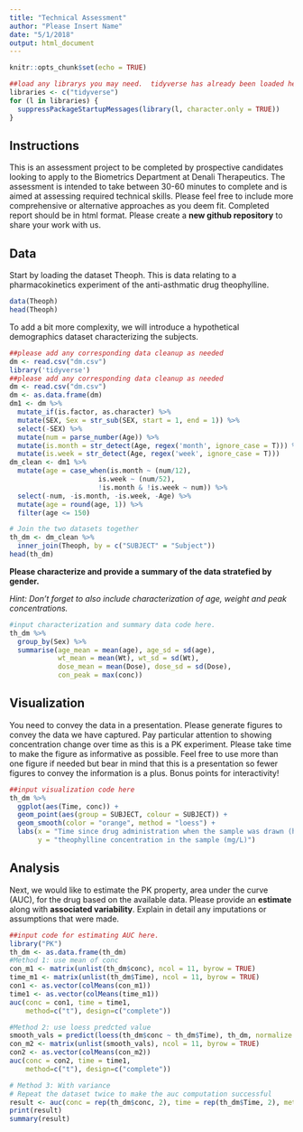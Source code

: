 ```yaml
---
title: "Technical Assessment"
author: "Please Insert Name"
date: "5/1/2018"
output: html_document
---
```


```r
knitr::opts_chunk$set(echo = TRUE)
```
```r
##load any librarys you may need.  tidyverse has already been loaded here for you
libraries <- c("tidyverse")
for (l in libraries) {
  suppressPackageStartupMessages(library(l, character.only = TRUE))
}
```


## Instructions

This is an assessment project to be completed by prospective candidates looking to apply to the Biometrics Department at Denali Therapeutics.  The assessment is intended to take between 30-60 minutes to complete and is aimed at assessing required technical skills.  Please feel free to include more comprehensive or alternative approaches as you deem fit.  Completed report should be in html format.  Please create a **new github repository** to share your work with us. 



## Data 
Start by loading the dataset Theoph.  This is data relating to a  pharmacokinetics experiment of the anti-asthmatic drug theophylline.  


```r
data(Theoph)
head(Theoph)
```

To add a bit more complexity, we will introduce a hypothetical demographics dataset characterizing the subjects.

```r

##please add any corresponding data cleanup as needed
dm <- read.csv("dm.csv")
library('tidyverse')
##please add any corresponding data cleanup as needed
dm <- read.csv("dm.csv")
dm <- as.data.frame(dm)
dm1 <- dm %>% 
  mutate_if(is.factor, as.character) %>%  
  mutate(SEX, Sex = str_sub(SEX, start = 1, end = 1)) %>% 
  select(-SEX) %>%
  mutate(num = parse_number(Age)) %>%
  mutate(is.month = str_detect(Age, regex('month', ignore_case = T))) %>%
  mutate(is.week = str_detect(Age, regex('week', ignore_case = T))) 
dm_clean <- dm1 %>% 
  mutate(age = case_when(is.month ~ (num/12),
                      is.week ~ (num/52),
                      !is.month & !is.week ~ num)) %>%
  select(-num, -is.month, -is.week, -Age) %>%
  mutate(age = round(age, 1)) %>% 
  filter(age <= 150)

# Join the two datasets together
th_dm <- dm_clean %>% 
  inner_join(Theoph, by = c("SUBJECT" = "Subject"))
head(th_dm)
```

**Please characterize and provide a summary of the data stratefied by gender.**

*Hint:  Don't forget to also include characterization of age, weight and peak concentrations.*

```r
#input characterization and summary data code here.
th_dm %>% 
  group_by(Sex) %>%
  summarise(age_mean = mean(age), age_sd = sd(age),
            wt_mean = mean(Wt), wt_sd = sd(Wt),
            dose_mean = mean(Dose), dose_sd = sd(Dose),
            con_peak = max(conc))

```

## Visualization

You need to convey the data in a presentation.  Please generate figures to convey the data we have captured.  Pay particular attention to showing concentration change over time as this is a PK experiment.  Please take time to make the figure as informative as possible. Feel free to use more than one figure if needed but bear in mind that this is a presentation so fewer figures to convey the information is a plus.  Bonus points for interactivity!


```r
##input visualization code here
th_dm %>% 
  ggplot(aes(Time, conc)) +
  geom_point(aes(group = SUBJECT, colour = SUBJECT)) + 
  geom_smooth(color = "orange", method = "loess") +
  labs(x = "Time since drug administration when the sample was drawn (hr)",
       y = "theophylline concentration in the sample (mg/L)")

```

## Analysis
Next, we would like to estimate the PK property, area under the curve (AUC), for the drug based on the available data.  Please provide an **estimate** along with **associated variability**.  Explain in detail any imputations or assumptions that were made.  

```r
##input code for estimating AUC here.
library("PK")
th_dm <- as.data.frame(th_dm)
#Method 1: use mean of conc
con_m1 <- matrix(unlist(th_dm$conc), ncol = 11, byrow = TRUE)
time_m1 <- matrix(unlist(th_dm$Time), ncol = 11, byrow = TRUE)
con1 <- as.vector(colMeans(con_m1)) 
time1 <- as.vector(colMeans(time_m1)) 
auc(conc = con1, time = time1, 
    method=c("t"), design=c("complete"))

#Method 2: use loess predcted value
smooth_vals = predict(loess(th_dm$conc ~ th_dm$Time), th_dm, normalize = T)
con_m2 <- matrix(unlist(smooth_vals), ncol = 11, byrow = TRUE)
con2 <- as.vector(colMeans(con_m2)) 
auc(conc = con2, time = time1, 
    method=c("t"), design=c("complete"))

# Method 3: With variance
# Repeat the dataset twice to make the auc computation successful
result <- auc(conc = rep(th_dm$conc, 2), time = rep(th_dm$Time, 2), method = c("z", "t"), design = "ssd")
print(result)
summary(result)
```

